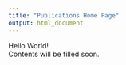 ```yaml
---
title: "Publications Home Page"
output: html_document
---
```


Hello World!   
Contents will be filled soon.
